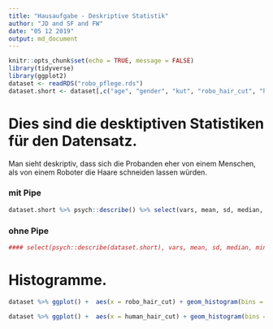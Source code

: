 ```yaml
---
title: "Hausaufgabe - Deskriptive Statistik"
author: "JD and SF and FW"
date: "05 12 2019"
output: md_document
---
```


```r
knitr::opts_chunk$set(echo = TRUE, message = FALSE)
library(tidyverse)
library(ggplot2)
dataset <- readRDS("robo_pflege.rds")
dataset.short <- dataset[,c("age", "gender", "kut", "robo_hair_cut", "human_hair_cut")]
```

# Dies sind die desktiptiven Statistiken für den Datensatz.

Man sieht deskriptiv, dass sich die Probanden eher von einem Menschen, als von einem Roboter die Haare schneiden lassen würden. 

### mit Pipe

```r
dataset.short %>% psych::describe() %>% select(vars, mean, sd, median, min, max) 
```

### ohne Pipe

```r
#### select(psych::describe(dataset.short), vars, mean, sd, median, min, max)
```

# Histogramme.

```r
dataset %>% ggplot() +  aes(x = robo_hair_cut) + geom_histogram(bins = 30, fill="red")

dataset %>% ggplot() +  aes(x = human_hair_cut) + geom_histogram(bins = 30, fill="blue")
```